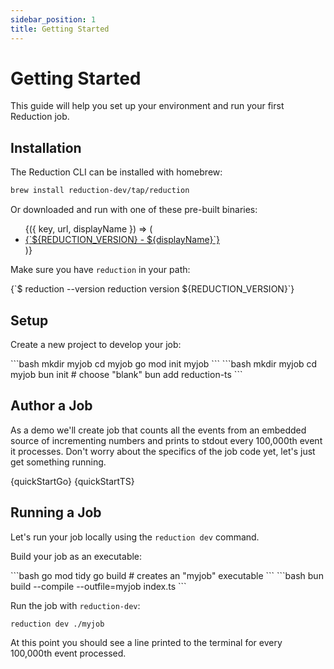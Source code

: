 ```yaml
---
sidebar_position: 1
title: Getting Started
---
```



# Getting Started

This guide will help you set up your environment and run your first Reduction job.

## Installation

The Reduction CLI can be installed with homebrew:

```bash
brew install reduction-dev/tap/reduction
```

Or downloaded and run with one of these pre-built binaries:

<ul>
   <DownloadLinks version={REDUCTION_VERSION}>
      {({ key, url, displayName }) => (
         <li key={key}>
            <a href={url}>{`${REDUCTION_VERSION} - ${displayName}`}</a>
         </li>
      )}
   </DownloadLinks>
</ul>

Make sure you have `reduction` in your path:

<CodeBlock language="shell-session">
{`$ reduction --version
reduction version ${REDUCTION_VERSION}`}
</CodeBlock>

## Setup

Create a new project to develop your job:

<Tabs groupId="language">
   <TabItem value="go" label="Go">
      ```bash
      mkdir myjob
      cd myjob
      go mod init myjob
      ```
   </TabItem>
   <TabItem value="typescript" label="TypeScript">
      ```bash
      mkdir myjob
      cd myjob
      bun init # choose "blank"
      bun add reduction-ts
      ```
   </TabItem>
</Tabs>

## Author a Job

As a demo we'll create job that counts all the events from an embedded source of
incrementing numbers and prints to stdout every 100,000th event it processes.
Don't worry about the specifics of the job code yet, let's just get something
running.

<Tabs>
   <TabItem value="go" label="Go">
      <CodeBlock language="go" title="myjob/main.go">{quickStartGo}</CodeBlock>
   </TabItem>
   <TabItem value="typescript" label="TypeScript">
      <CodeBlock language="typescript" title="myjob/index.ts">{quickStartTS}</CodeBlock>
   </TabItem>
</Tabs>

## Running a Job

Let's run your job locally using the `reduction dev` command.

Build your job as an executable:

<Tabs groupId="language">
   <TabItem value="go" label="Go">
   ```bash
   go mod tidy
   go build # creates an "myjob" executable
   ```
   </TabItem>
   <TabItem value="typescript" label="TypeScript">
   ```bash
   bun build --compile --outfile=myjob index.ts
   ```
   </TabItem>
</Tabs>


Run the job with `reduction-dev`:

```bash
reduction dev ./myjob
```

At this point you should see a line printed to the terminal for every 100,000th
event processed.
